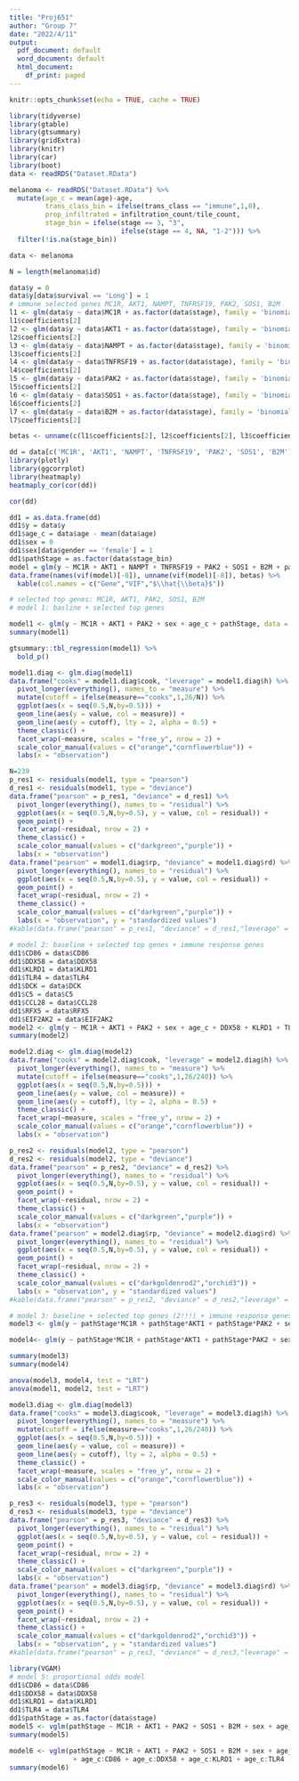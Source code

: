 ```yaml
---
title: "Proj651"
author: "Group 7"
date: "2022/4/11"
output:
  pdf_document: default
  word_document: default
  html_document:
    df_print: paged
---
```


```r
knitr::opts_chunk$set(echo = TRUE, cache = TRUE)
```

```r
library(tidyverse)
library(gtable)
library(gtsummary)
library(gridExtra)
library(knitr)
library(car)
library(boot)
data <- readRDS("Dataset.RData")

melanoma <- readRDS("Dataset.RData") %>%
  mutate(age_c = mean(age)-age,
         trans_class_bin = ifelse(trans_class == "immune",1,0),
         prop_infiltrated = infiltration_count/tile_count,
         stage_bin = ifelse(stage == 3, "3",
                            ifelse(stage == 4, NA, "1-2"))) %>%
  filter(!is.na(stage_bin))

data <- melanoma

N = length(melanoma$id)
```

```r
data$y = 0
data$y[data$survival == 'Long'] = 1
# immune selected genes MC1R, AKT1, NAMPT, TNFRSF19, PAK2, SOS1, B2M 
l1 <- glm(data$y ~ data$MC1R + as.factor(data$stage), family = 'binomial')
l1$coefficients[2]
l2 <- glm(data$y ~ data$AKT1 + as.factor(data$stage), family = 'binomial')
l2$coefficients[2]
l3 <- glm(data$y ~ data$NAMPT + as.factor(data$stage), family = 'binomial')
l3$coefficients[2]
l4 <- glm(data$y ~ data$TNFRSF19 + as.factor(data$stage), family = 'binomial')
l4$coefficients[2]
l5 <- glm(data$y ~ data$PAK2 + as.factor(data$stage), family = 'binomial')
l5$coefficients[2]
l6 <- glm(data$y ~ data$SOS1 + as.factor(data$stage), family = 'binomial')
l6$coefficients[2]
l7 <- glm(data$y ~ data$B2M + as.factor(data$stage), family = 'binomial')
l7$coefficients[2]

betas <- unname(c(l1$coefficients[2], l2$coefficients[2], l3$coefficients[2], l4$coefficients[2], l5$coefficients[2], l6$coefficients[2], l7$coefficients[2]))
```

```r
dd = data[c('MC1R', 'AKT1', 'NAMPT', 'TNFRSF19', 'PAK2', 'SOS1', 'B2M')] 
library(plotly)
library(ggcorrplot)
library(heatmaply)
heatmaply_cor(cor(dd))
```

```r
cor(dd)
```

```r
dd1 = as.data.frame(dd)
dd1$y = data$y
dd1$age_c = data$age - mean(data$age)
dd1$sex = 0
dd1$sex[data$gender == 'female'] = 1
dd1$pathStage = as.factor(data$stage_bin)
model = glm(y ~ MC1R + AKT1 + NAMPT + TNFRSF19 + PAK2 + SOS1 + B2M + pathStage, data = dd1, family = 'binomial')
data.frame(names(vif(model)[-8]), unname(vif(model)[-8]), betas) %>%
  kable(col.names = c("Gene","VIF","$\\hat{\\beta}$"))

```

```r
# selected top genes: MC1R, AKT1, PAK2, SOS1, B2M
# model 1: basline + selected top genes

model1 <- glm(y ~ MC1R + AKT1 + PAK2 + sex + age_c + pathStage, data = dd1, family = 'binomial')
summary(model1)

gtsummary::tbl_regression(model1) %>%
  bold_p()
```

```r
model1.diag <- glm.diag(model1)
data.frame("cooks" = model1.diag$cook, "leverage" = model1.diag$h) %>%
  pivot_longer(everything(), names_to = "measure") %>%
  mutate(cutoff = ifelse(measure=="cooks",1,26/N)) %>%
  ggplot(aes(x = seq(0.5,N,by=0.5))) +
  geom_line(aes(y = value, col = measure)) +
  geom_line(aes(y = cutoff), lty = 2, alpha = 0.5) +
  theme_classic() +
  facet_wrap(~measure, scales = "free_y", nrow = 2) +
  scale_color_manual(values = c("orange","cornflowerblue")) +
  labs(x = "observation")

```

```r
N=239
p_res1 <- residuals(model1, type = "pearson")
d_res1 <- residuals(model1, type = "deviance")
data.frame("pearson" = p_res1, "deviance" = d_res1) %>%
  pivot_longer(everything(), names_to = "residual") %>%
  ggplot(aes(x = seq(0.5,N,by=0.5), y = value, col = residual)) +
  geom_point() +
  facet_wrap(~residual, nrow = 2) +
  theme_classic() +
  scale_color_manual(values = c("darkgreen","purple")) +
  labs(x = "observation")
data.frame("pearson" = model1.diag$rp, "deviance" = model1.diag$rd) %>%
  pivot_longer(everything(), names_to = "residual") %>%
  ggplot(aes(x = seq(0.5,N,by=0.5), y = value, col = residual)) +
  geom_point() +
  facet_wrap(~residual, nrow = 2) +
  theme_classic() +
  scale_color_manual(values = c("darkgreen","purple")) +
  labs(x = "observation", y = "standardized values")
#kable(data.frame("pearson" = p_res1, "deviance" = d_res1,"leverage" = model1.diag$h, "cooks" = model1.diag$cook,"p_standard" = model1.diag$rp, "d_standard" = model1.diag$rd),col.names = c("$\\hat{r}^{P}$","$\\hat{r}^{D}$","leverage","cooks","$\\hat{r}^{PS}$","$\\hat{r}^{DS}$"))
```


```r
# model 2: baseline + selected top genes + immune response genes
dd1$CD86 = data$CD86
dd1$DDX58 = data$DDX58
dd1$KLRD1 = data$KLRD1
dd1$TLR4 = data$TLR4
dd1$DCK = data$DCK
dd1$C5 = data$C5
dd1$CCL28 = data$CCL28
dd1$RFX5 = data$RFX5
dd1$EIF2AK2 = data$EIF2AK2
model2 <- glm(y ~ MC1R + AKT1 + PAK2 + sex + age_c + DDX58 + KLRD1 + TLR4 + pathStage, data = dd1, family = 'binomial')
summary(model2)
```


```r
model2.diag <- glm.diag(model2)
data.frame("cooks" = model2.diag$cook, "leverage" = model2.diag$h) %>%
  pivot_longer(everything(), names_to = "measure") %>%
  mutate(cutoff = ifelse(measure=="cooks",1,26/240)) %>%
  ggplot(aes(x = seq(0.5,N,by=0.5))) +
  geom_line(aes(y = value, col = measure)) +
  geom_line(aes(y = cutoff), lty = 2, alpha = 0.5) +
  theme_classic() +
  facet_wrap(~measure, scales = "free_y", nrow = 2) +
  scale_color_manual(values = c("orange","cornflowerblue")) +
  labs(x = "observation")
```

```r
p_res2 <- residuals(model2, type = "pearson")
d_res2 <- residuals(model2, type = "deviance")
data.frame("pearson" = p_res2, "deviance" = d_res2) %>%
  pivot_longer(everything(), names_to = "residual") %>%
  ggplot(aes(x = seq(0.5,N,by=0.5), y = value, col = residual)) +
  geom_point() +
  facet_wrap(~residual, nrow = 2) +
  theme_classic() +
  scale_color_manual(values = c("darkgreen","purple")) +
  labs(x = "observation")
data.frame("pearson" = model2.diag$rp, "deviance" = model2.diag$rd) %>%
  pivot_longer(everything(), names_to = "residual") %>%
  ggplot(aes(x = seq(0.5,N,by=0.5), y = value, col = residual)) +
  geom_point() +
  facet_wrap(~residual, nrow = 2) +
  theme_classic() +
  scale_color_manual(values = c("darkgoldenrod2","orchid3")) +
  labs(x = "observation", y = "standardized values")
#kable(data.frame("pearson" = p_res2, "deviance" = d_res2,"leverage" = model2.diag$h, "cooks" = model2.diag$cook,"p_standard" = model2.diag$rp, "d_standard" = model2.diag$rd),col.names = c("$\\hat{r}^{P}$","$\\hat{r}^{D}$","leverage","cooks","$\\hat{r}^{PS}$","$\\hat{r}^{DS}$"))
```

```r
# model 3: baseline + selected top genes (2!!!) + immune response genes + age:immune response genes
model3 <- glm(y ~ pathStage*MC1R + pathStage*AKT1 + pathStage*PAK2 + sex + age_c + pathStage*DDX58 + pathStage*KLRD1 + pathStage*TLR4, data = dd1, family = 'binomial')

model4<- glm(y ~ pathStage*MC1R + pathStage*AKT1 + pathStage*PAK2 + sex + age_c, data = dd1, family = 'binomial')

summary(model3)
summary(model4)

anova(model3, model4, test = "LRT")
anova(model1, model2, test = "LRT")
```

```r
model3.diag <- glm.diag(model3)
data.frame("cooks" = model3.diag$cook, "leverage" = model3.diag$h) %>%
  pivot_longer(everything(), names_to = "measure") %>%
  mutate(cutoff = ifelse(measure=="cooks",1,26/240)) %>%
  ggplot(aes(x = seq(0.5,N,by=0.5))) +
  geom_line(aes(y = value, col = measure)) +
  geom_line(aes(y = cutoff), lty = 2, alpha = 0.5) +
  theme_classic() +
  facet_wrap(~measure, scales = "free_y", nrow = 2) +
  scale_color_manual(values = c("orange","cornflowerblue")) +
  labs(x = "observation")
```

```r
p_res3 <- residuals(model3, type = "pearson")
d_res3 <- residuals(model3, type = "deviance")
data.frame("pearson" = p_res3, "deviance" = d_res3) %>%
  pivot_longer(everything(), names_to = "residual") %>%
  ggplot(aes(x = seq(0.5,N,by=0.5), y = value, col = residual)) +
  geom_point() +
  facet_wrap(~residual, nrow = 2) +
  theme_classic() +
  scale_color_manual(values = c("darkgreen","purple")) +
  labs(x = "observation")
data.frame("pearson" = model3.diag$rp, "deviance" = model3.diag$rd) %>%
  pivot_longer(everything(), names_to = "residual") %>%
  ggplot(aes(x = seq(0.5,N,by=0.5), y = value, col = residual)) +
  geom_point() +
  facet_wrap(~residual, nrow = 2) +
  theme_classic() +
  scale_color_manual(values = c("darkgoldenrod2","orchid3")) +
  labs(x = "observation", y = "standardized values")
#kable(data.frame("pearson" = p_res3, "deviance" = d_res3,"leverage" = model3.diag$h, "cooks" = model3.diag$cook,"p_standard" = model3.diag$rp, "d_standard" = model3.diag$rd),col.names = c("$\\hat{r}^{P}$","$\\hat{r}^{D}$","leverage","cooks","$\\hat{r}^{PS}$","$\\hat{r}^{DS}$"))
```
```r
library(VGAM)
# model 5: proportional odds model
dd1$CD86 = data$CD86
dd1$DDX58 = data$DDX58
dd1$KLRD1 = data$KLRD1
dd1$TLR4 = data$TLR4
dd1$pathStage = as.factor(data$stage)
model5 <- vglm(pathStage ~ MC1R + AKT1 + PAK2 + SOS1 + B2M + sex + age_c + CD86 + DDX58 + KLRD1 + TLR4, data = dd1, family = cumulative(parallel=T))
summary(model5)
```

```r
model6 <- vglm(pathStage ~ MC1R + AKT1 + PAK2 + SOS1 + B2M + sex + age_c + CD86 + DDX58 + KLRD1 + TLR4
                + age_c:CD86 + age_c:DDX58 + age_c:KLRD1 + age_c:TLR4 , data = dd1, family = cumulative(parallel = T))
summary(model6)
```


